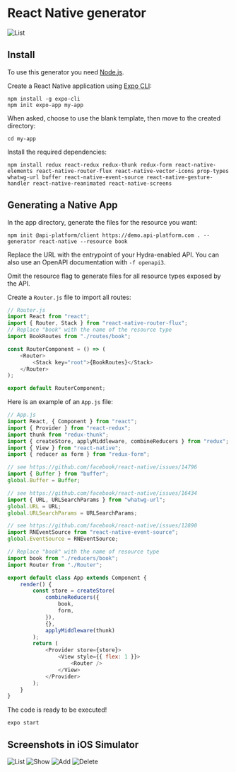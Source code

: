 # React Native generator

![List](images/react-native/create-client-react-native-list.png)

## Install

To use this generator you need [Node.js](https://nodejs.org/).

Create a React Native application using [Expo CLI](https://docs.expo.io/workflow/expo-cli/):

```console
npm install -g expo-cli
npm init expo-app my-app
```

When asked, choose to use the blank template, then move to the created directory:

```console
cd my-app
```

Install the required dependencies:

```console
npm install redux react-redux redux-thunk redux-form react-native-elements react-native-router-flux react-native-vector-icons prop-types whatwg-url buffer react-native-event-source react-native-gesture-handler react-native-reanimated react-native-screens
```

## Generating a Native App

In the app directory, generate the files for the resource you want:

```console
npm init @api-platform/client https://demo.api-platform.com . --generator react-native --resource book
```

Replace the URL with the entrypoint of your Hydra-enabled API.
You can also use an OpenAPI documentation with `-f openapi3`.

Omit the resource flag to generate files for all resource types exposed by the API.

Create a `Router.js` file to import all routes:

```javascript
// Router.js
import React from "react";
import { Router, Stack } from "react-native-router-flux";
// Replace "book" with the name of the resource type
import BookRoutes from "./routes/book";

const RouterComponent = () => (
    <Router>
        <Stack key="root">{BookRoutes}</Stack>
    </Router>
);

export default RouterComponent;
```

Here is an example of an `App.js` file:

```javascript
// App.js
import React, { Component } from "react";
import { Provider } from "react-redux";
import thunk from "redux-thunk";
import { createStore, applyMiddleware, combineReducers } from "redux";
import { View } from "react-native";
import { reducer as form } from "redux-form";

// see https://github.com/facebook/react-native/issues/14796
import { Buffer } from "buffer";
global.Buffer = Buffer;

// see https://github.com/facebook/react-native/issues/16434
import { URL, URLSearchParams } from "whatwg-url";
global.URL = URL;
global.URLSearchParams = URLSearchParams;

// see https://github.com/facebook/react-native/issues/12890
import RNEventSource from "react-native-event-source";
global.EventSource = RNEventSource;

// Replace "book" with the name of resource type
import book from "./reducers/book";
import Router from "./Router";

export default class App extends Component {
    render() {
        const store = createStore(
            combineReducers({
                book,
                form,
            }),
            {},
            applyMiddleware(thunk)
        );
        return (
            <Provider store={store}>
                <View style={{ flex: 1 }}>
                    <Router />
                </View>
            </Provider>
        );
    }
}
```

The code is ready to be executed!

```console
expo start
```

## Screenshots in iOS Simulator

![List](images/react-native/create-client-react-native-list.png) ![Show](images/react-native/create-client-react-native-show.png)
![Add](images/react-native/create-client-react-native-add.png) ![Delete](images/react-native/create-client-react-native-delete.png)
